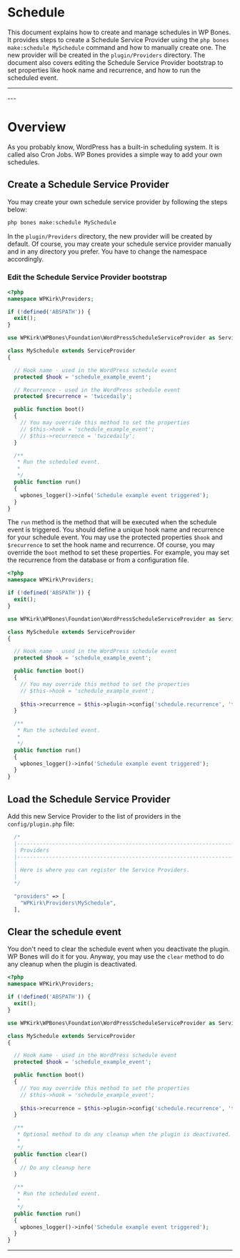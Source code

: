 
# Schedule

This document explains how to create and manage schedules in WP Bones. It provides steps to create a Schedule Service Provider using the `php bones make:schedule MySchedule` command and how to manually create one. The new provider will be created in the `plugin/Providers` directory. The document also covers editing the Schedule Service Provider bootstrap to set properties like hook name and recurrence, and how to run the scheduled event.

---
<DocsBoilerplateDemo slug="cron" />
---

# Overview

As you probably know, WordPress has a built-in scheduling system. It is called also Cron Jobs. WP Bones provides a simple way to add your own schedules.

## Create a Schedule Service Provider

You may create your own schedule service provider by following the steps below:

```sh copy
php bones make:schedule MySchedule
```

In the `plugin/Providers` directory, the new provider will be created by default. Of course, you may create your schedule service provider manually and in any directory you prefer. You have to change the namespace accordingly.

### Edit the Schedule Service Provider bootstrap

```php copy filename="plugin/Providers/MySchedule.php" {30}
<?php
namespace WPKirk\Providers;

if (!defined('ABSPATH')) {
  exit();
}

use WPKirk\WPBones\Foundation\WordPressScheduleServiceProvider as ServiceProvider;

class MySchedule extends ServiceProvider
{

  // Hook name - used in the WordPress schedule event
  protected $hook = 'schedule_example_event';

  // Recurrence - used in the WordPress schedule event
  protected $recurrence = 'twicedaily';

  public function boot()
  {
    // You may override this method to set the properties
    // $this->hook = 'schedule_example_event';
    // $this->recurrence = 'twicedaily';
  }

  /**
   * Run the scheduled event.
   *
   */
  public function run()
  {
    wpbones_logger()->info('Schedule example event triggered');
  }
}
```

The `run` method is the method that will be executed when the schedule event is triggered.
You should define a unique hook name and recurrence for your schedule event.
You may use the protected properties `$hook` and `$recurrence` to set the hook name and recurrence. Of course, you may override the `boot` method to set these properties.
For example, you may set the recurrence from the database or from a configuration file.

```php copy filename="plugin/Providers/MySchedule.php" {21}
<?php
namespace WPKirk\Providers;

if (!defined('ABSPATH')) {
  exit();
}

use WPKirk\WPBones\Foundation\WordPressScheduleServiceProvider as ServiceProvider;

class MySchedule extends ServiceProvider
{

  // Hook name - used in the WordPress schedule event
  protected $hook = 'schedule_example_event';

  public function boot()
  {
    // You may override this method to set the properties
    // $this->hook = 'schedule_example_event';
    
    $this->recurrence = $this->plugin->config('schedule.recurrence', 'twicedaily');
  }

  /**
   * Run the scheduled event.
   *
   */
  public function run()
  {
    wpbones_logger()->info('Schedule example event triggered');
  }
}
```

## Load the Schedule Service Provider

Add this new Service Provider to the list of providers in the `config/plugin.php` file:

```php filename="config/plugin.php" copy
  /*
  |--------------------------------------------------------------------------
  | Providers
  |--------------------------------------------------------------------------
  |
  | Here is where you can register the Service Providers.
  |
  */

  "providers" => [
    "WPKirk\Providers\MySchedule",
  ],
```

## Clear the schedule event

You don't need to clear the schedule event when you deactivate the plugin. WP Bones will do it for you.
Anyway, you may use the `clear` method to do any cleanup when the plugin is deactivated.

```php copy filename="plugin/Providers/MySchedule.php" {28}
<?php
namespace WPKirk\Providers;

if (!defined('ABSPATH')) {
  exit();
}

use WPKirk\WPBones\Foundation\WordPressScheduleServiceProvider as ServiceProvider;

class MySchedule extends ServiceProvider
{

  // Hook name - used in the WordPress schedule event
  protected $hook = 'schedule_example_event';

  public function boot()
  {
    // You may override this method to set the properties
    // $this->hook = 'schedule_example_event';
    
    $this->recurrence = $this->plugin->config('schedule.recurrence', 'twicedaily');
  }

  /**
   * Optional method to do any cleanup when the plugin is deactivated.
   *
   */
  public function clear()
  {
    // Do any cleanup here
  }

  /**
   * Run the scheduled event.
   *
   */
  public function run()
  {
    wpbones_logger()->info('Schedule example event triggered');
  }
}
```
---
<DocsBoilerplateDemo slug="cron" />
